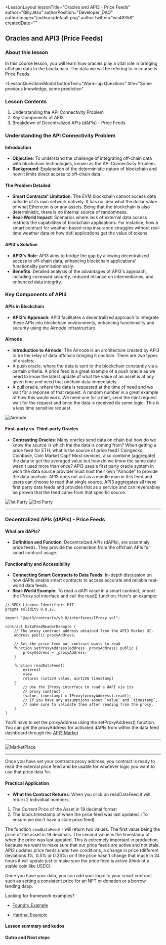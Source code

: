 
<LessonLayout
   lessonTitle="Oracles and API3 - Price Feeds" 
   author="BillyJitsu"
   authorPosition="Developer_DAO"
   authorImage="/authors/default.png"
   authorTwitter="wc49358"
   createdDate=""
>

## Oracles and API3 (Price Feeds)

### About this lesson

In this course lesson, you will learn how oracles play a vital role in bringing offchain data to the blockchain. The data we will be refering to in course is Price Feeds.

<LessonQuestionsModal
  buttonText="Warm-up Questions"
  title="Some previous knowledge, some prediction"
>
  <Question question="1-oracles-api3/1-intro/Q1" />
  <Question question="1-oracles-api3/1-intro/Q2" />
  <Question question="1-oracles-api3/1-intro/Q3" />
  <Question question="1-oracles-api3/1-intro/Q4" />
  <Question question="1-oracles-api3/1-intro/Q5" />
</LessonQuestionsModal>

### Lesson Contents

1. Understanding the API Connectivity Problem
2. Key Components of API3
3. Breakdown of Decentralized APIs (dAPIs) - Price Feeds

### Understanding the API Connectivity Problem

#### Introduction

- **Objective**: To understand the challenge of integrating off-chain data with blockchain technologies, known as the API Connectivity Problem.
- **Background**: Explanation of the deterministic nature of blockchain and how it limits direct access to off-chain data.

#### The Problem Detailed

- **Smart Contracts' Limitation**: The EVM blockchain cannot access data outside of its own network natively. It has no idea what the dollar value of what Ethereum is or any assets. Being that the blockchain is also deterministic, there is no internal source of randomness.
- **Real-World Impact**: Scenarios where lack of external data access restricts the capabilities of blockchain applications. For instance, how a smart contract for weather-based crop insurance struggles without real-time weather data or how defi applications get the value of tokens.

#### API3's Solution

- **API3's Role**: API3 aims to bridge the gap by allowing decentralized access to off-chain data, enhancing blockchain applications' functionality permissionlessly.
- **Benefits**: Detailed analysis of the advantages of API3's approach, including increased security, reduced reliance on intermediaries, and enhanced data integrity.

### Key Components of API3

#### APIs in Blockchain

- **API3's Approach**: API3 facilitates a decentralized approach to integrate these APIs into blockchain environments, enhancing functionality and security using the Airnode infrastructure.

#### Airnode

- **Introduction to Airnode**: The Airnode is an architecture created by API3 to be the relay of data offchain bringing it onchain. There are two types of oracles:
- A push oracle, where the data is sent to the blockchain constantly via a certain criteria. A price feed is a great example of a push oracle as we need to know the latest update of what the value of an asset is at any given time and need that onchain data immediately.
- A pull oracle, where the data is requested at the time of need and we wait for a reponse of that request. A random number is a great example of how this would work. We need one for a mint, send the mint request wait for the request and once the data is received do some logic. This is a less time sensitive request.

![Airnode](/assets/lessons/1-oracles-api3/airnode-image.png)

#### First-party vs. Third-party Oracles

- **Contrasting Oracles**: Many oracles send data on chain but how do we know the source in which the the data is coming from? When getting a price feed for ETH, what is the source of price feed? Coingecko, Coinbase, Coin Market Cap? Most services, also combine (aggregate) the data to get the averaged value but how do we know the same date wasn't used more than once? API3 uses a first party oracle system in wich the data source provider must host their own "Airnode" to provide the data onchain. API3 does not act as a middle man in this feed and users can choose to read that single source. API3 aggregates all these first party data feeds and provides that as a service and can reversabley be proven that the feed came from that specific source.

![1st Party](/assets/lessons/1-oracles-api3/1st-party.png)
![3rd Party](/assets/lessons/1-oracles-api3/3rd-party.png)

---

### Decentralized APIs (dAPIs) - Price Feeds

#### What are dAPIs?

- **Definition and Function**: Decentralized APIs (dAPIs), are essentialy price feeds. They provide the connection from the offchain APIs for smart contract usage.

#### Functionality and Accessibility

- **Connecting Smart Contracts to Data Feeds**: In-depth discussion on how dAPIs enable smart contracts to access accurate and reliable real-world data feeds.
- **Real-World Example**:
  To read a dAPI value in a smart contract, import the IProxy.sol interface and call the read() function. Here's an example:

```solidity
// SPDX-License-Identifier: MIT
pragma solidity 0.8.17;

import "@api3/contracts/v0.8/interfaces/IProxy.sol";

contract DataFeedReaderExample {
    // The proxy contract address obtained from the API3 Market UI.
    address public proxyAddress;

    // Set the price feed our contract wants to read
    function setProxyAddress(address _proxyAddress) public {
        proxyAddress = _proxyAddress;
    }

    function readDataFeed()
        external
        view
        returns (int224 value, uint256 timestamp)
    {
        // Use the IProxy interface to read a dAPI via its
        // proxy contract .
        (value, timestamp) = IProxy(proxyAddress).read();
        // If you have any assumptions about `value` and `timestamp`,
        // make sure to validate them after reading from the proxy.
    }
}
```

You'll have to set the proxyAddress using the setProxyAddress() function. You can get the proxyAddress for activated dAPIs from within the data feed dashboard through the [API3 Market](https://market.api3.org/dapis)

---

![MarketPlace](/assets/lessons/1-oracles-api3/market.gif)

---

Once you have set your contracts proxy address, you contract is ready to read the external price feed and be usable for whatever logic you want to use that price data for.

#### Practical Application

- **What the Contract Returns**: When you click on readDataFeed it will return 2 individual numbers.

1. The Current Price of the Asset in 18 decimal format
2. The block.timestamp of when the price feed was last updated. (To ensure we don't have a stale price feed)

The function `readDataFeed()` will return two values. The first value being the price of the asset in 18 decimals. The second value is the timestamp of when the price was last updated. This is extremely important in production because we want to make sure that our price feeds are active and not stale.
API3 updates price feeds under two conditions, a change in price (different deviations 1%, 0.5% or 0.25%) or if the price hasn't change that much in 24 hours it will update just to make sure the price feed is active (think of a stable coin like USDC)

Once you have your data, you can add your logic to your smart contract such as setting a consistent price for an NFT or donation or a borrow lending dapp.

Looking for framework examples?

- [Foundry Example](https://github.com/api3-ecosystem/data-feed-reader-example-foundry)

- [Hardhat Example](https://github.com/api3dao/data-feed-reader-example)

#### Lesson summary and kudos

<QuizStatusChecker quiz="oracles-api3/quiz-oracles-api3-1" />

#### Outro and Next steps

</LessonLayout>
